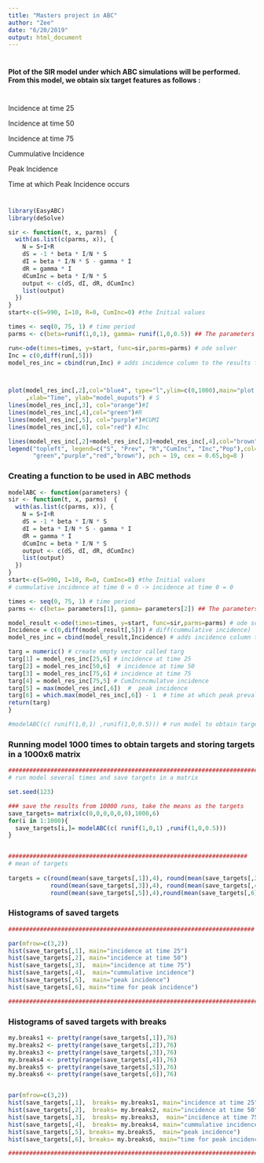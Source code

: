 ```yaml
---
title: "Masters project in ABC"
author: "Zee"
date: "6/20/2019"
output: html_document
---
```

#
#
#
#
#### Plot of the SIR model under which ABC simulations will be performed. From this model, we obtain six target features as follows : 
#
#
######## Incidence at time 25
######## Incidence at time 50
######## Incidence at time 75
######## Cummulative Incidence
######## Peak Incidence
######## Time at which Peak Incidence occurs
#
#
```r
library(EasyABC)
library(deSolve)

sir <- function(t, x, parms)  {
  with(as.list(c(parms, x)), {
    N = S+I+R
    dS = -1 * beta * I/N * S
    dI = beta * I/N * S - gamma * I
    dR = gamma * I
    dCumInc = beta * I/N * S
    output <- c(dS, dI, dR, dCumInc)
    list(output)
  })
}
start<-c(S=990, I=10, R=0, CumInc=0) #the Initial values

times <- seq(0, 75, 1) # time period 
parms <- c(beta=runif(1,0,1), gamma= runif(1,0,0.5)) ## The parameters 

run<-ode(times=times, y=start, func=sir,parms=parms) # ode solver
Inc = c(0,diff(run[,5]))
model_res_inc = cbind(run,Inc) # adds incidence column to the results from te ode solver



plot(model_res_inc[,2],col="blue4", type="l",ylim=c(0,1000),main="plot of the SIR model"
     ,xlab="Time", ylab="model_ouputs") # S
lines(model_res_inc[,3], col="orange")#I
lines(model_res_inc[,4],col="green")#R
lines(model_res_inc[,5], col="purple")#CUMI
lines(model_res_inc[,6], col="red") #Inc

lines(model_res_inc[,2]+model_res_inc[,3]+model_res_inc[,4],col="brown")
legend("topleft", legend=c("S", "Prev", "R","CumInc", "Inc","Pop"),col=c("blue4","orange",
       "green","purple","red","brown"), pch = 19, cex = 0.65,bg=8 )


```


### Creating a function to be used in ABC methods

```r
modelABC <- function(parameters) {
sir <- function(t, x, parms)  {
  with(as.list(c(parms, x)), {
    N = S+I+R
    dS = -1 * beta * I/N * S
    dI = beta * I/N * S - gamma * I
    dR = gamma * I
    dCumInc = beta * I/N * S
    output <- c(dS, dI, dR, dCumInc)
    list(output)
  })
}
start<-c(S=990, I=10, R=0, CumInc=0) #the Initial values
# cummulative incidence at time 0 = 0 -> incidence at time 0 = 0

times <- seq(0, 75, 1) # time period 
parms <- c(beta= parameters[1], gamma= parameters[2]) ## The parameters 

model_result <-ode(times=times, y=start, func=sir,parms=parms) # ode solver
Incidence = c(0,diff(model_result[,5])) # diff(cummulative incidence)
model_res_inc = cbind(model_result,Incidence) # adds incidence column to the results from te ode solver

targ = numeric() # create empty vector called targ
targ[1] = model_res_inc[25,6] # incidence at time 25
targ[2] = model_res_inc[50,6]  # incidence at time 50
targ[3] = model_res_inc[75,6] # incidence at time 75
targ[4] = model_res_inc[75,5] # CumIncncmulatve incidence
targ[5] = max(model_res_inc[,6])  #  peak incidence
targ[6] = which.max(model_res_inc[,6]) - 1  # time at which peak prevalence occures
return(targ)
}

#modelABC(c( runif(1,0,1) ,runif(1,0,0.5))) # run model to obtain targets once


```


### Running model 1000 times to obtain targets and storing targets in a 1000x6 matrix

```r
#############################################################################
# run model several times and save targets in a matrix

set.seed(123)

### save the results from 10000 runs, take the means as the targets
save_targets= matrix(c(0,0,0,0,0,0),1000,6)
for(i in 1:1000){
  save_targets[i,]= modelABC(c( runif(1,0,1) ,runif(1,0,0.5)))
}


####################################################################
# mean of targets
 
targets = c(round(mean(save_targets[,1]),4), round(mean(save_targets[,2]),4),
            round(mean(save_targets[,3]),4), round(mean(save_targets[,4]),4),
            round(mean(save_targets[,5]),4),round(mean(save_targets[,6]),4))


```


### Histograms of saved targets

```r
######################################################################

par(mfrow=c(3,2))
hist(save_targets[,1], main="incidence at time 25")
hist(save_targets[,2], main="incidence at time 50")
hist(save_targets[,3],  main="incidence at time 75")
hist(save_targets[,4],  main="cummulative incidence")
hist(save_targets[,5],  main="peak incidence")
hist(save_targets[,6], main="time for peak incidence")

########################################################################

```

### Histograms of saved targets with breaks

```r

my.breaks1 <- pretty(range(save_targets[,1]),76)
my.breaks2 <- pretty(range(save_targets[,2]),76)
my.breaks3 <- pretty(range(save_targets[,3]),76)
my.breaks4 <- pretty(range(save_targets[,4]),76)
my.breaks5 <- pretty(range(save_targets[,5]),76)
my.breaks6 <- pretty(range(save_targets[,6]),76)


par(mfrow=c(3,2))
hist(save_targets[,1],  breaks= my.breaks1, main="incidence at time 25")
hist(save_targets[,2],  breaks= my.breaks2, main="incidence at time 50")
hist(save_targets[,3],  breaks= my.breaks3,  main="incidence at time 75")
hist(save_targets[,4],  breaks= my.breaks4, main="cummulative incidence")
hist(save_targets[,5], breaks= my.breaks5,  main="peak incidence")
hist(save_targets[,6], breaks= my.breaks6, main="time for peak incidence")

########################################################################

```

#### 